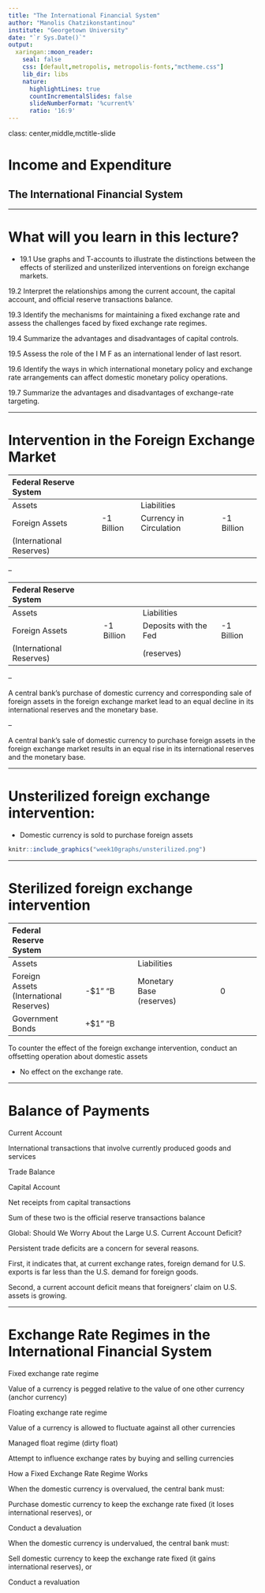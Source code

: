 ```yaml
---
title: "The International Financial System"
author: "Manolis Chatzikonstantinou"
institute: "Georgetown University"
date: "`r Sys.Date()`"
output: 
  xaringan::moon_reader:
    seal: false
    css: [default,metropolis, metropolis-fonts,"mctheme.css"]
    lib_dir: libs
    nature:
      highlightLines: true
      countIncrementalSlides: false
      slideNumberFormat: '%current%' 
      ratio: '16:9'
---
```


class: center,middle,mctitle-slide 


# Income and Expenditure

## The International Financial System

---



# What will you learn in this lecture?

- 19.1 Use graphs and T-accounts to illustrate the
distinctions between the effects of sterilized and
unsterilized interventions on foreign exchange markets.

19.2 Interpret the relationships among the current
account, the capital account, and official reserve
transactions balance.

19.3 Identify the mechanisms for maintaining a fixed
exchange rate and assess the challenges faced by fixed
exchange rate regimes.

19.4 Summarize the advantages and disadvantages of
capital controls.

19.5 Assess the role of the I M F as an international lender
of last resort.

19.6 Identify the ways in which international monetary
policy and exchange rate arrangements can affect
domestic monetary policy operations.

19.7 Summarize the advantages and disadvantages of
exchange-rate targeting.

---

# Intervention in the Foreign Exchange Market

| Federal Reserve System |  |  |  |
| :--- | :--- | :--- | :--- |
| Assets |  | Liabilities |  |
| Foreign Assets | -1 Billion | Currency in Circulation | -1 Billion|
| (International Reserves) |  |  |  |

--

| Federal Reserve System |  |  |  |
| :--- | :--- | :--- | :--- |
| Assets |  | Liabilities |  |
| Foreign Assets | -1 Billion| Deposits with the Fed | -1 Billion |
| (International Reserves) |  | (reserves) |  |

--

A central bank’s purchase of domestic currency and
corresponding sale of foreign assets in the foreign
exchange market lead to an equal decline in its
international reserves and the monetary base.

--

A central bank’s sale of domestic currency to purchase
foreign assets in the foreign exchange market results in
an equal rise in its international reserves and the
monetary base.

---

# Unsterilized foreign exchange intervention:

- Domestic currency is sold to purchase foreign assets 

```r
knitr::include_graphics("week10graphs/unsterilized.png")
```

---

# Sterilized foreign exchange intervention

| Federal Reserve System |  |  |  |
| :--- | :---: | :--- | :---: |
| Assets |  | Liabilities |  |
| Foreign Assets (International Reserves) | -$1" "B | Monetary Base (reserves) | 0 |
| Government Bonds | +$1" "B |  |  |

To counter the effect of the foreign exchange
intervention, conduct an offsetting operation about domestic assets

- No effect on the exchange rate.

---

# Balance of Payments

Current Account

International transactions that involve currently
produced goods and services

Trade Balance

Capital Account

Net receipts from capital transactions

Sum of these two is the official reserve transactions
balance

Global: Should We Worry About the Large
U.S. Current Account Deficit?

Persistent trade deficits are a concern for several
reasons.

First, it indicates that, at current exchange rates, foreign
demand for U.S. exports is far less than the U.S. demand
for foreign goods.

Second, a current account deficit means that foreigners’
claim on U.S. assets is growing.

---

# Exchange Rate Regimes in the International Financial System 

Fixed exchange rate regime

Value of a currency is pegged relative to the value of
one other currency (anchor currency)

Floating exchange rate regime

Value of a currency is allowed to fluctuate against all
other currencies

Managed float regime (dirty float)

Attempt to influence exchange rates by buying and
selling currencies

How a Fixed Exchange Rate Regime
Works

When the domestic currency is overvalued, the central bank
must:

Purchase domestic currency to keep the exchange rate
fixed (it loses international reserves), or

Conduct a devaluation

When the domestic currency is undervalued, the central bank
must:

Sell domestic currency to keep the exchange rate fixed (it
gains international reserves), or

Conduct a revaluation
